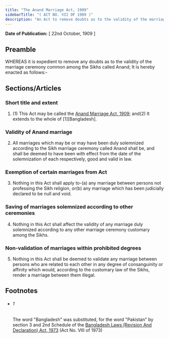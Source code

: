 ```yaml
---
title: "The Anand Marriage Act, 1909"
sidebarTitle: "( ACT NO. VII OF 1909 )"
description: "An Act to remove doubts as to the validity of the marriage ceremony common among the Sikhs called Anand"
---
```


**Date of Publication:** [ 22nd October, 1909 ]

## Preamble

WHEREAS it is expedient to remove any doubts as to the validity of the marriage ceremony common among the Sikhs called Anand; It is hereby enacted as follows:-

## Sections/Articles

### Short title and extent

1. (1) This Act may be called the [Anand Marriage Act, 1909](/act-92.html "Anand Marriage Act, 1909"); and(2) It extends to the whole of [1][Bangladesh].

### Validity of Anand marriage

2. All marriages which may be or may have been duly solemnized according to the Sikh marriage ceremony called Anand shall be, and shall be deemed to have been with effect from the date of the solemnization of each respectively, good and valid in law.

### Exemption of certain marriages from Act

3. Nothing in this Act shall apply to-(a) any marriage between persons not professing the Sikh religion, or(b) any marriage which has been judicially declared to be null and void.

### Saving of marriages solemnized according to other ceremonies

4. Nothing in this Act shall affect the validity of any marriage duly solemnized according to any other marriage ceremony customary among the Sikhs.

### Non-validation of marriages within prohibited degrees

5. Nothing in this Act shall be deemed to validate any marriage between persons who are related to each other in any degree of consanguinity or affinity which would, according to the customary law of the Sikhs, render a marriage between them illegal.

## Footnotes

- ###### 1

  The word "Bangladesh" was substituted, for the word "Pakistan" by section 3 and 2nd Schedule of the [Bangladesh Laws (Revision And Declaration) Act, 1973](/act-430.html "Bangladesh Laws (Revision And Declaration) Act, 1973") (Act No. VIII of 1973)
